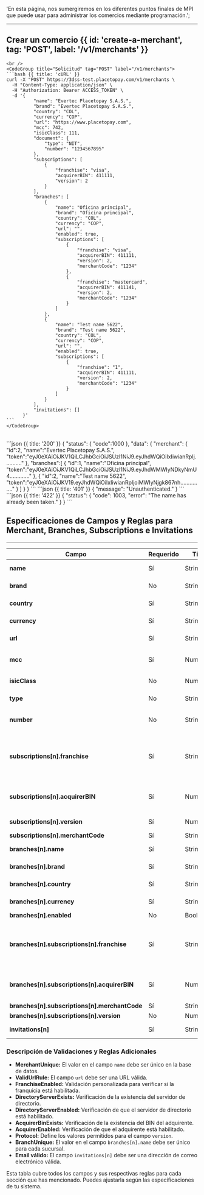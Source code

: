 <MissingTranslationBanner />

  'En esta página, nos sumergiremos en los diferentes puntos finales de MPI que puede usar para administrar los comercios mediante programación.';


---

## Crear un comercio {{ id: 'create-a-merchant', tag: 'POST', label: '/v1/merchants' }}

<Row>
  <Col>
      <ApiReader
        path="/v1/merchants"
        method="POST"
        api={props.refs}
      />
  </Col>
  <Col sticky>

    <br />
    <CodeGroup title="Solicitud" tag="POST" label="/v1/merchants">
    ```bash {{ title: 'cURL' }}
    curl -X "POST" https://3dss-test.placetopay.com/v1/merchants \
      -H "Content-Type: application/json" \
      -H "Authorization: Bearer ACCESS_TOKEN" \
      -d '{
              "name": "Evertec Placetopay S.A.S.",
              "brand": "Evertec Placetopay S.A.S.",
              "country": "COL",
              "currency": "COP",
              "url": "https://www.placetopay.com",
              "mcc": 742,
              "isicClass": 111,
              "document": {
                  "type": "NIT",
                  "number": "1234567895"
              },
              "subscriptions": [
                  {
                      "franchise": "visa",
                      "acquirerBIN": 411111,
                      "version": 2
                  }
              ],
              "branches": [
                  {
                      "name": "Oficina principal",
                      "brand": "Oficina principal",
                      "country": "COL",
                      "currency": "COP",
                      "url": "",
                      "enabled": true,
                      "subscriptions": [
                          {
                              "franchise": "visa",
                              "acquirerBIN": 411111,
                              "version": 2,
                              "merchantCode": "1234"
                          },
                          {
                              "franchise": "mastercard",
                              "acquirerBIN": 411141,
                              "version": 2,
                              "merchantCode": "1234"
                          }
                      ]
                  },
                  {
                      "name": "Test name 5622",
                      "brand": "Test name 5622",
                      "country": "COL",
                      "currency": "COP",
                      "url": "",
                      "enabled": true,
                      "subscriptions": [
                          {
                              "franchise": "1",
                              "acquirerBIN": 411111,
                              "version": 2,
                              "merchantCode": "1234"
                          }
                      ]
                  }
              ],
              "invitations": []
          }'
    ```
    </CodeGroup>
  </Col>
</Row>

<Row>
  <Col>
    <ApiReader
      path="/v1/merchants"
      method="post"
      type="response"
      api={props.refs}
    />
  </Col>

  <Col sticky>
    <br />
    <CodeGroup title="Respuesta">
    ```json {{ title: '200' }}
    {
      "status": {
        "code":1000
      },
      "data": {
        "merchant": {
          "id":2,
          "name":"Evertec Placetopay S.A.S.",
          "token":"eyJ0eXAiOiJKV1QiLCJhbGciOiJSUzI1NiJ9.eyJhdWQiOiIxIiwianRpIj..........."
        },
        "branches":[
          {
            "id":1,
            "name":"Oficina principal",
            "token":"eyJ0eXAiOiJKV1QiLCJhbGciOiJSUzI1NiJ9.eyJhdWMWIyNDkyNmU4............."
          },
          {
             "id":2,
             "name":"Test name 5622",
             "token":"eyJ0eXAiOiJKV19.eyJhdWQiOiIxIiwianRpIjoiMWIyNjgk867nh..............."
          }
        ]
      }
    }
    ```
    ```json {{ title: '401' }}
    {
      "message": "Unauthenticated."
    }
    ```
    ```json {{ title: '422' }}
    {
      "status": {
        "code": 1003,
        "error": "The name has already been taken."
      }
    }
    ```
    </CodeGroup>
  </Col>
</Row>


## Especificaciones de Campos y Reglas para Merchant, Branches, Subscriptions e Invitations

---
| **Campo**                     | **Requerido** | **Tipo**        | **Longitud**             | **Reglas Adicionales**                                             | **Debe Existir en**                                        | **Formato/Validación**                     |
|-------------------------------|--------------|-----------------|-------------------------|------------------------------------------------------------------|------------------------------------------------------------|-------------------------------------------|
| **name**                      | Sí           | String          | Máx. 90 caracteres      | Único (MerchantUnique)                                          |                                                            |                                           |
| **brand**                     | No           | String          | Máx. 25 caracteres      |                                                                  |                                                            |                                           |
| **country**                   | Sí           | String          | Exactamente 3 caracteres | Tabla countries, columna alpha_3_code                          | Tabla countries, columna alpha_3_code                      |                                           |
| **currency**                  | Sí           | String          |                         | Tabla currencies, columna alphabetic_code                       | Tabla currencies, columna alphabetic_code                   |                                           |
| **url**                       | Sí           | String          | Máx. 90 caracteres      | URL válida (ValidUrlRule)                                        |                                                            | URL válida                                |
| **mcc**                       | Sí           | Numérico         |                         | Tabla merchant_category_codes, columna code                     | Tabla merchant_category_codes, columna code                |                                           |
| **isicClass**                 | No           | Numérico         |                         | Tabla isic_classes, columna code document                       | Tabla isic_classes, columna code document                  |                                           |
| **type**                      | No           | String          |                         | Tabla document_types, columna name                               | Tabla document_types, columna name                          |                                           |
| **number**                    | No           | String          |                         | Dependiente del tipo de documento                                |                                                            | Patrón regex dependiente del tipo de documento |
| **subscriptions[n].franchise**| Sí           | String          |                         | Tabla franchises, columna brand(name), Validaciones personalizadas (FranchiseEnabled, DirectoryServerExists, DirectoryServerEnabled) | Tabla franchises, columna brand(name)                       |                                           |
| **subscriptions[n].acquirerBIN** | Sí         | Numérico         |                         | Validaciones personalizadas (AcquirerBinExists, AcquirerEnabled) |                                                            |                                           |
| **subscriptions[n].version**  | Sí           | Numérico         | 1                       | Valores permitidos: Definidos en Protocol                         |                                                            |                                           |
| **subscriptions[n].merchantCode** | Sí       | String          |                         |                                                                  |                                                            |                                           |
| **branches[n].name**         | Sí           | String          | Máx. 90 caracteres      | Único (BranchUnique)                                             |                                                            |                                           |
| **branches[n].brand**        | Sí           | String          | Máx. 25 caracteres      |                                                                  |                                                            |                                           |
| **branches[n].country**      | Sí           | String          | Exactamente 3 caracteres | Tabla countries, columna alpha_3_code                           | Tabla countries, columna alpha_3_code                        |                                           |
| **branches[n].currency**     | Sí           | String          |                         | Tabla currencies, columna alphabetic_code                        | Tabla currencies, columna alphabetic_code                     |                                           |
| **branches[n].enabled**      | No           | Booleano         |                         |                                                                  |                                                            |                                           |
| **branches[n].subscriptions[n].franchise** | Sí | String      |                         | Tabla franchises, columna brand(name), Validaciones personalizadas (FranchiseEnabled, DirectoryServerExists, DirectoryServerEnabled) | Tabla franchises, columna brand(name)                        |                                           |
| **branches[n].subscriptions[n].acquirerBIN** | Sí | Numérico    |                         | Validaciones personalizadas (AcquirerBinExists, AcquirerEnabled) |                                                            |                                           |
| **branches[n].subscriptions[n].merchantCode** | Sí | String     |                         |                                                                  |                                                            |                                           |
| **branches[n].subscriptions[n].version** | No    | Numérico     | 1                       |                                                                  |                                                            |                                           |
| **invitations[n]**           | Sí           | String          | Máx. 255 caracteres     | Email válido                                                      |                                                            | Email válido                              |

### Descripción de Validaciones y Reglas Adicionales

- **MerchantUnique:** El valor en el campo `name` debe ser único en la base de datos.
- **ValidUrlRule:** El campo `url` debe ser una URL válida.
- **FranchiseEnabled:** Validación personalizada para verificar si la franquicia está habilitada.
- **DirectoryServerExists:** Verificación de la existencia del servidor de directorio.
- **DirectoryServerEnabled:** Verificación de que el servidor de directorio está habilitado.
- **AcquirerBinExists:** Verificación de la existencia del BIN del adquirente.
- **AcquirerEnabled:** Verificación de que el adquirente está habilitado.
- **Protocol:** Define los valores permitidos para el campo `version`.
- **BranchUnique:** El valor en el campo `branches[n].name` debe ser único para cada sucursal.
- **Email válido:** El campo `invitations[n]` debe ser una dirección de correo electrónico válida.

Esta tabla cubre todos los campos y sus respectivas reglas para cada sección que has mencionado. Puedes ajustarla según las especificaciones de tu sistema.



